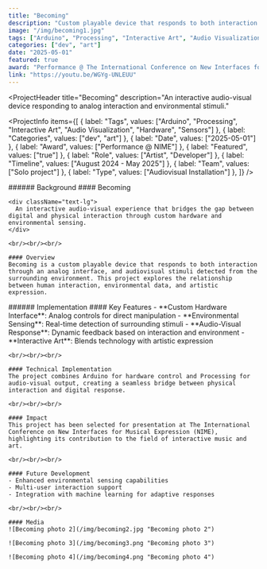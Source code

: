 ```yaml
---
title: "Becoming"
description: "Custom playable device that responds to both interaction through an analog interface, and audiovisual stimuli detected from the surrounding environment."
image: "/img/becoming1.jpg"
tags: ["Arduino", "Processing", "Interactive Art", "Audio Visualization", "Hardware", "Sensors"]
categories: ["dev", "art"]
date: "2025-05-01"
featured: true
award: "Performance @ The International Conference on New Interfaces for Musical Expression (NIME)"
link: "https://youtu.be/WGYg-UNLEUU"
---
```


<ProjectHeader
  title="Becoming"
  description="An interactive audio-visual device responding to analog interaction and environmental stimuli."
>
  <ProjectInfo
    items={[
      { label: "Tags", values: ["Arduino", "Processing", "Interactive Art", "Audio Visualization", "Hardware", "Sensors"] },
      { label: "Categories", values: ["dev", "art"] },
      { label: "Date", values: ["2025-05-01"] },
      { label: "Award", values: ["Performance @ NIME"] },
      { label: "Featured", values: ["true"] },
      { label: "Role", values: ["Artist", "Developer"] },
      { label: "Timeline", values: ["August 2024 - May 2025"] },
      { label: "Team", values: ["Solo project"] },
      { label: "Type", values: ["Audiovisual Installation"] },
    ]}
  />
</ProjectHeader>

<SplitSection>
  <SectionColumn size={4}>
    ###### Background
  </SectionColumn>
  <SectionColumn size={12}>
    #### Becoming

    <div className="text-lg">
      An interactive audio-visual experience that bridges the gap between digital and physical interaction through custom hardware and environmental sensing.
    </div>

    <br/><br/><br/>

    #### Overview
    Becoming is a custom playable device that responds to both interaction through an analog interface, and audiovisual stimuli detected from the surrounding environment. This project explores the relationship between human interaction, environmental data, and artistic expression.
  </SectionColumn>
  <SectionColumn size={2}>
  </SectionColumn>
</SplitSection>

<SplitSection>
  <SectionColumn size={4}>
    ###### Implementation
  </SectionColumn>
  <SectionColumn size={12}>
    #### Key Features
    - **Custom Hardware Interface**: Analog controls for direct manipulation
    - **Environmental Sensing**: Real-time detection of surrounding stimuli
    - **Audio-Visual Response**: Dynamic feedback based on interaction and environment
    - **Interactive Art**: Blends technology with artistic expression

    <br/><br/><br/>

    #### Technical Implementation
    The project combines Arduino for hardware control and Processing for audio-visual output, creating a seamless bridge between physical interaction and digital response.

    <br/><br/><br/>

    #### Impact
    This project has been selected for presentation at The International Conference on New Interfaces for Musical Expression (NIME), highlighting its contribution to the field of interactive music and art.

    <br/><br/><br/>

    #### Future Development
    - Enhanced environmental sensing capabilities
    - Multi-user interaction support
    - Integration with machine learning for adaptive responses

    <br/><br/><br/>

    #### Media
    ![Becoming photo 2](/img/becoming2.jpg "Becoming photo 2")
    
    ![Becoming photo 3](/img/becoming3.png "Becoming photo 3")
    
    ![Becoming photo 4](/img/becoming4.png "Becoming photo 4")
  </SectionColumn>
  <SectionColumn size={2}>
  </SectionColumn>
</SplitSection>